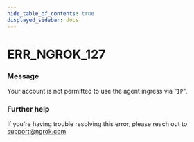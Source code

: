 ```yaml
---
hide_table_of_contents: true
displayed_sidebar: docs
---
```



# ERR_NGROK_127

### Message

Your account is not permitted to use the agent ingress via "`IP`".

<ErrorDetails error="err_ngrok_127" />

### Further help

If you're having trouble resolving this error, please reach out to [support@ngrok.com](mailto:support@ngrok.com?subject=Help%20with%20ERR_NGROK_127)
